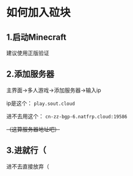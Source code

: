 # 如何加入砬块

## 1.启动Minecraft

建议使用正版验证

## 2.添加服务器

主界面->多人游戏->添加服务器->输入ip

ip是这个：
`play.sout.cloud`

进不去用这个：
`cn-zz-bgp-6.natfrp.cloud:19586`

~~（这算服务器地址吧）~~

## 3.进就行（

进不去直接放弃（
